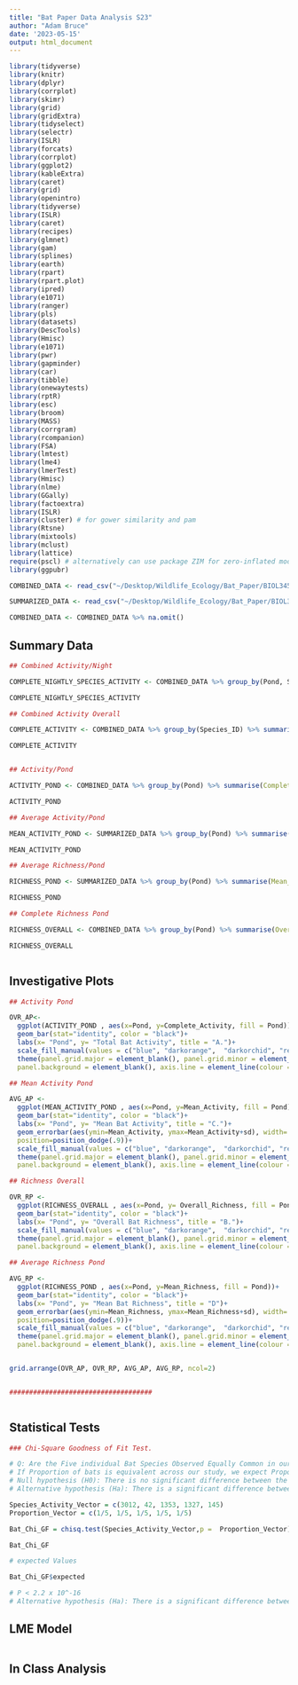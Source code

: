 ```yaml
---
title: "Bat Paper Data Analysis S23"
author: "Adam Bruce"
date: '2023-05-15'
output: html_document
---
```


```r
library(tidyverse)
library(knitr)
library(dplyr)
library(corrplot)
library(skimr)
library(grid)
library(gridExtra)
library(tidyselect)
library(selectr)
library(ISLR)
library(forcats)
library(corrplot)
library(ggplot2)
library(kableExtra)
library(caret)
library(grid)
library(openintro)
library(tidyverse)
library(ISLR)
library(caret)
library(recipes)
library(glmnet)
library(gam)
library(splines)
library(earth)
library(rpart)
library(rpart.plot)
library(ipred)
library(e1071)
library(ranger)
library(pls)
library(datasets)
library(DescTools) 
library(Hmisc)
library(e1071)
library(pwr)
library(gapminder)
library(car) 
library(tibble)
library(onewaytests) 
library(rptR) 
library(esc) 
library(broom) 
library(MASS) 
library(corrgram) 
library(rcompanion)
library(FSA)
library(lmtest) 
library(lme4)
library(lmerTest)
library(Hmisc)
library(nlme)
library(GGally)
library(factoextra)
library(ISLR) 
library(cluster) # for gower similarity and pam
library(Rtsne)
library(mixtools)
library(mclust)
library(lattice)
require(pscl) # alternatively can use package ZIM for zero-inflated models
library(ggpubr)

COMBINED_DATA <- read_csv("~/Desktop/Wildlife_Ecology/Bat_Paper/BIOL345_BATPAPER_ANALYSIS/BUBOLZ_HECKRODT_COMBINED.csv")

SUMMARIZED_DATA <- read_csv("~/Desktop/Wildlife_Ecology/Bat_Paper/BIOL345_BATPAPER_ANALYSIS/Updated_PondBat_EnvirVars.csv")

COMBINED_DATA <- COMBINED_DATA %>% na.omit()

```


## Summary Data

```r

## Combined Activity/Night

COMPLETE_NIGHTLY_SPECIES_ACTIVITY <- COMBINED_DATA %>% group_by(Pond, Species_ID, Night) %>% summarise(Complete_Activity = n())

COMPLETE_NIGHTLY_SPECIES_ACTIVITY

## Combined Activity Overall

COMPLETE_ACTIVITY <- COMBINED_DATA %>% group_by(Species_ID) %>% summarise(Complete_Activity = n())

COMPLETE_ACTIVITY


## Activity/Pond

ACTIVITY_POND <- COMBINED_DATA %>% group_by(Pond) %>% summarise(Complete_Activity = n())

ACTIVITY_POND

## Average Activity/Pond

MEAN_ACTIVITY_POND <- SUMMARIZED_DATA %>% group_by(Pond) %>% summarise(Mean_Activity = mean(N_Activity), sd = sd(N_Activity))

MEAN_ACTIVITY_POND

## Average Richness/Pond

RICHNESS_POND <- SUMMARIZED_DATA %>% group_by(Pond) %>% summarise(Mean_Richness = mean(N_Richness), sd = sd(N_Richness))

RICHNESS_POND

## Complete Richness Pond

RICHNESS_OVERALL <- COMBINED_DATA %>% group_by(Pond) %>% summarise(Overall_Richness = n_unique(Species_ID))

RICHNESS_OVERALL



```
## Investigative Plots

```r
## Activity Pond

OVR_AP<-
  ggplot(ACTIVITY_POND , aes(x=Pond, y=Complete_Activity, fill = Pond))+
  geom_bar(stat="identity", color = "black")+
  labs(x= "Pond", y= "Total Bat Activity", title = "A.")+
  scale_fill_manual(values = c("blue", "darkorange",  "darkorchid", "red", "darkgreen", "deeppink",  "bisque2"))+
  theme(panel.grid.major = element_blank(), panel.grid.minor = element_blank(),
  panel.background = element_blank(), axis.line = element_line(colour = "black"))

## Mean Activity Pond

AVG_AP <-
  ggplot(MEAN_ACTIVITY_POND , aes(x=Pond, y=Mean_Activity, fill = Pond))+
  geom_bar(stat="identity", color = "black")+
  labs(x= "Pond", y= "Mean Bat Activity", title = "C.")+
  geom_errorbar(aes(ymin=Mean_Activity, ymax=Mean_Activity+sd), width=.2,
  position=position_dodge(.9))+
  scale_fill_manual(values = c("blue", "darkorange",  "darkorchid", "red", "darkgreen", "deeppink",  "bisque2"))+
  theme(panel.grid.major = element_blank(), panel.grid.minor = element_blank(),
  panel.background = element_blank(), axis.line = element_line(colour = "black"))

## Richness Overall

OVR_RP <-
  ggplot(RICHNESS_OVERALL , aes(x=Pond, y= Overall_Richness, fill = Pond))+
  geom_bar(stat="identity", color = "black")+
  labs(x= "Pond", y= "Overall Bat Richness", title = "B.")+
  scale_fill_manual(values = c("blue", "darkorange",  "darkorchid", "red", "darkgreen", "deeppink",  "bisque2"))+
  theme(panel.grid.major = element_blank(), panel.grid.minor = element_blank(),
  panel.background = element_blank(), axis.line = element_line(colour = "black"))

## Average Richness Pond

AVG_RP <- 
  ggplot(RICHNESS_POND , aes(x=Pond, y=Mean_Richness, fill = Pond))+
  geom_bar(stat="identity", color = "black")+
  labs(x= "Pond", y= "Mean Bat Richness", title = "D")+
  geom_errorbar(aes(ymin=Mean_Richness, ymax=Mean_Richness+sd), width=.2,
  position=position_dodge(.9))+
  scale_fill_manual(values = c("blue", "darkorange",  "darkorchid", "red", "darkgreen", "deeppink",  "bisque2"))+
  theme(panel.grid.major = element_blank(), panel.grid.minor = element_blank(),
  panel.background = element_blank(), axis.line = element_line(colour = "black"))


grid.arrange(OVR_AP, OVR_RP, AVG_AP, AVG_RP, ncol=2)


####################################



```

## Statistical Tests

```r
### Chi-Square Goodness of Fit Test.

# Q: Are the Five individual Bat Species Observed Equally Common in our sample?
# If Proportion of bats is equivalent across our study, we expect Proportion = 1/5
# Null hypothesis (H0): There is no significant difference between the observed and the expected value.
# Alternative hypothesis (Ha): There is a significant difference between the observed and the expected value.

Species_Activity_Vector = c(3012, 42, 1353, 1327, 145)
Proportion_Vector = c(1/5, 1/5, 1/5, 1/5, 1/5)

Bat_Chi_GF = chisq.test(Species_Activity_Vector,p =  Proportion_Vector)

Bat_Chi_GF

# expected Values

Bat_Chi_GF$expected

# P < 2.2 x 10^-16
# Alternative hypothesis (Ha): There is a significant difference between the observed and the expected value. (Not Equally Common)


```


## LME Model

```r



```



## In Class Analysis




































